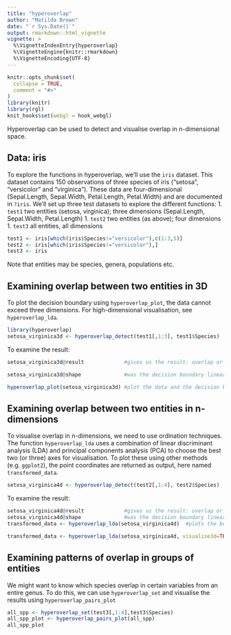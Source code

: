 ```yaml
---
title: "hyperoverlap"
author: "Matilda Brown"
date: "`r Sys.Date()`"
output: rmarkdown::html_vignette
vignette: >
  %\VignetteIndexEntry{hyperoverlap}
  %\VignetteEngine{knitr::rmarkdown}
  %\VignetteEncoding{UTF-8}
---
```


```r
knitr::opts_chunk$set(
  collapse = TRUE,
  comment = "#>"
)
library(knitr)
library(rgl)
knit_hooks$set(webgl = hook_webgl)
```

Hyperoverlap can be used to detect and visualise overlap in n-dimensional space. 

## Data: iris
To explore the functions in hyperoverlap, we'll use the `iris` dataset. This dataset contains 150 observations of three species of iris ("setosa", "versicolor" and "virginica"). These data are four-dimensional (Sepal.Length, Sepal.Width, Petal.Length, Petal.Width) and are documented in `?iris`. We'll set up three test datasets to explore the different functions:
1. `test1` two entities (setosa, virginica); three dimensions (Sepal.Length, Sepal.Width, Petal.Length)
1. `test2` two entities (as above); four dimensions
1. `test3` all entities, all dimensions

```r
test1 <- iris[which(iris$Species!="versicolor"),c(1:3,5)]
test2 <- iris[which(iris$Species!="versicolor"),]
test3 <- iris
```
Note that entities may be species, genera, populations etc.

## Examining overlap between two entities in 3D
To plot the decision boundary using `hyperoverlap_plot`, the data cannot exceed three dimensions. For high-dimensional visualisation, see `hyperoverlap_lda`.

```r
library(hyperoverlap)
setosa_virginica3d <- hyperoverlap_detect(test1[,1:3], test1$Species)
```
To examine the result:
```r
setosa_virginica3d@result             #gives us the result: overlap or non-overlap?

setosa_virginica3d@shape              #was the decision boundary linear or curvilinear? 

hyperoverlap_plot(setosa_virginica3d) #plot the data and the decision boundary in 3d
```

## Examining overlap between two entities in n-dimensions
To visualise overlap in n-dimensions, we need to use ordination techniques. The function `hyperoverlap_lda` uses a combination of linear discriminant analysis (LDA) and principal components analysis (PCA) to choose the best two (or three) axes for visualisation. To plot these using other methods (e.g. `ggplot2`), the point coordinates are returned as output, here named `transformed_data`.

```r
setosa_virginica4d <- hyperoverlap_detect(test2[,1:4], test2$Species)
```
To examine the result:
```r
setosa_virginica4d@result             #gives us the result: overlap or non-overlap?
setosa_virginica4d@shape              #was the decision boundary linear or curvilinear? 
transformed_data <- hyperoverlap_lda(setosa_virginica4d)  #plots the best two dimensions for visualising overlap
```

```r
transformed_data <- hyperoverlap_lda(setosa_virginica4d, visualise3d=TRUE)  #plots the best three dimensions for visualising overlap
```
## Examining patterns of overlap in groups of entities
We might want to know which species overlap in certain variables from an entire genus. To do this, we can use `hyperoverlap_set` and visualise the results using `hyperoverlap_pairs_plot`

```r
all_spp <- hyperoverlap_set(test3[,1:4],test3$Species)
all_spp_plot <- hyperoverlap_pairs_plot(all_spp)
all_spp_plot
```


